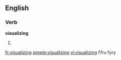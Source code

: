 
==English==

===Verb===
'''visualizing'''

# {{present participle of|[[visualize]]}}

[[fr:visualizing]]
[[simple:visualizing]]
[[vi:visualizing]]
f7ru fyry